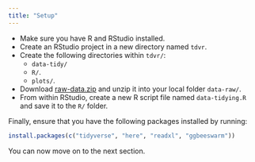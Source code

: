 ```yaml
---
title: "Setup"
---
```


- Make sure you have R and RStudio installed.
- Create an RStudio project in a new directory named `tdvr`.
- Create the following directories within `tdvr/`:
  - `data-tidy/`
  - `R/`.
  - `plots/`.
- Download
[raw-data.zip](https://github.com/ramiromagno/tdvr.oct.22/raw/main/data-raw/data-raw.zip)
and unzip it into your local folder `data-raw/`.
- From within RStudio, create a new R script file named `data-tidying.R` and
save it to the `R/` folder.

Finally, ensure that you have the following packages installed by running:

``` r
install.packages(c("tidyverse", "here", "readxl", "ggbeeswarm"))
```

You can now move on to the next section.
